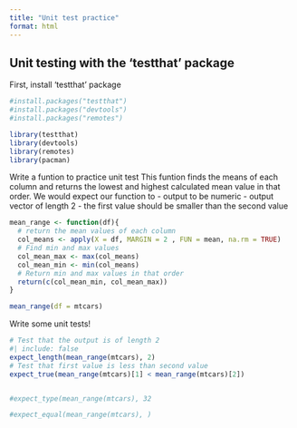 ```yaml
---
title: "Unit test practice"
format: html
---
```

## Unit testing with the 'testthat' package
First, install 'testthat' package


```r
#install.packages("testthat")
#install.packages("devtools")
#install.packages("remotes")

library(testthat)
library(devtools)
library(remotes)
library(pacman)
```

Write a funtion to practice unit test
This funtion finds the means of each column and returns the lowest and highest calculated mean value in that order.
We would expect our function to
- output to be numeric
- output vector of length 2
- the first value should be smaller than the second value


```r
mean_range <- function(df){
  # return the mean values of each column
  col_means <- apply(X = df, MARGIN = 2 , FUN = mean, na.rm = TRUE)
  # Find min and max values
  col_mean_max <- max(col_means)
  col_mean_min <- min(col_means)
  # Return min and max values in that order
  return(c(col_mean_min, col_mean_max))
}

mean_range(df = mtcars)
```

Write some unit tests!
```r
# Test that the output is of length 2
#| include: false
expect_length(mean_range(mtcars), 2)
# Test that first value is less than second value
expect_true(mean_range(mtcars)[1] < mean_range(mtcars)[2])


#expect_type(mean_range(mtcars), 32

#expect_equal(mean_range(mtcars), )
```

